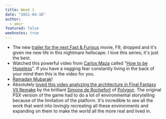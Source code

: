 ```yaml
---
title: Week 1
date: "2021-04-16"
author:
  - amir
featured: false
weeknotes: true
---
```


- The new [trailer for the next Fast & Furious](https://www.youtube.com/watch?v=QJC2kxfZEfw) movie, F9, dropped and it's given me new life in this nightmare hellscape. I love this series; it's just the best.
- Watched this powerful video from [Carlos Maza](https://twitter.com/gaywonk) called "[How to be Hopeless](https://www.youtube.com/watch?v=iJaE_BvLK6U)". If you have a nagging fear constantly living in the back of your mind then this is the video for you.
- [Ramadan Mubarak](https://twitter.com/tha_rami/status/1380690405424037889?s=20)!
- Absolutely [loved this video analyzing the architecture in Final Fantasy VII Remake](https://www.youtube.com/watch?v=hG7WzStbnzg) by the brilliant [Simone de Rochefort](https://twitter.com/doomquasar) of [Polygon](https://www.polygon.com/). The original PSX version of the game had to do a lot of environmental storytelling because of the limitation of the platform. It's incredible to see all the work that went into lovingly recreating all these environments and expanding on them to make the world all the more real and lived in.
